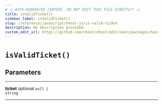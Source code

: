 ```yaml
---
# ⚠️ AUTO-GENERATED CONTENT. DO NOT EDIT THIS FILE DIRECTLY! ⚠️
title: isValidTicket()
sidebar_label: isValidTicket()
slug: /reference/javascript/nhost-js/is-valid-ticket
description: No description provided.
custom_edit_url: https://github.com/nhost/nhost/edit/main/packages/hasura-auth-js/src/utils/validators.ts#L19
---
```


# `isValidTicket()`

## Parameters

---

**<span className="parameter-name">ticket</span>** <span className="optional-status">optional</span> <code>null &#124; string</code>

---
